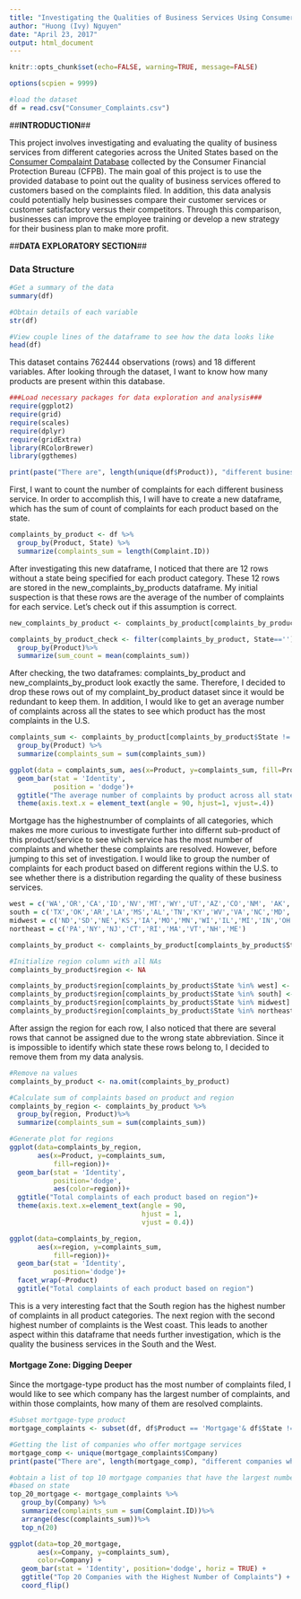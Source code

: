 ```yaml
---
title: "Investigating the Qualities of Business Services Using Consumer Complaints"
author: "Huong (Ivy) Nguyen"
date: "April 23, 2017"
output: html_document
---
```


```r
knitr::opts_chunk$set(echo=FALSE, warning=TRUE, message=FALSE)

options(scpien = 9999)

#load the dataset
df = read.csv("Consumer_Complaints.csv")
```

##**INTRODUCTION**##

This project involves investigating and evaluating the quality of business services from different categories across the United States based on the [Consumer Compalaint Database](https://catalog.data.gov/dataset/consumer-complaint-database#topic=consumer_navigation) collected by the Consumer Financial Protection Bureau (CFPB). The main goal of this project is to use the provided database to point out the quality of business services offered to customers based on the complaints filed. In addition, this data analysis could potentially help businesses compare their customer services or customer satisfactory versus their competitors. Through this comparison, businesses can improve the employee training or develop a new strategy for their business plan to make more profit.   

##**DATA EXPLORATORY SECTION**##

### Data Structure

```r
#Get a summary of the data
summary(df)

#Obtain details of each variable
str(df)

#View couple lines of the dataframe to see how the data looks like
head(df)
```

This dataset contains 762444 observations (rows) and 18 different variables. After looking through the dataset, I want to know how many products are present within this database. 

```r
###Load necessary packages for data exploration and analysis###
require(ggplot2)
require(grid)
require(scales)
require(dplyr)
require(gridExtra)
library(RColorBrewer)
library(ggthemes)
```

```r
print(paste("There are", length(unique(df$Product)), "different business services in this dataset."))
```

First, I want to count the number of complaints for each different business service. In order to accomplish this, I will have to create a new dataframe, which has the sum of count of complaints for each product based on the state. 

```r
complaints_by_product <- df %>%
  group_by(Product, State) %>%
  summarize(complaints_sum = length(Complaint.ID))
```

After investigating this new dataframe, I noticed that there are 12 rows without a state being specified for each product category. These 12 rows are stored in the new_complaints_by_products dataframe. My initial suspection is that these rows are the average of the number of complaints for each service. Let's check out if this assumption is correct.

```r
new_complaints_by_product <- complaints_by_product[complaints_by_product$State == '',]

complaints_by_product_check <- filter(complaints_by_product, State=='') %>%
  group_by(Product)%>%
  summarize(sum_count = mean(complaints_sum))
```

After checking, the two dataframes: complaints_by_product and new_complaints_by_product look exactly the same. Therefore, I decided to drop these rows out of my complaint_by_product dataset since it would be redundant to keep them. In addition, I would like to get an average number of complaints across all the states to see which product has the most complaints in the U.S.

```r
complaints_sum <- complaints_by_product[complaints_by_product$State != '',]%>%
  group_by(Product) %>%
  summarize(complaints_sum = sum(complaints_sum))

ggplot(data = complaints_sum, aes(x=Product, y=complaints_sum, fill=Product))+
  geom_bar(stat = 'Identity',
           position = 'dodge')+
  ggtitle("The average number of complaints by product across all states in the U.S.")+
  theme(axis.text.x = element_text(angle = 90, hjust=1, vjust=.4))
```

Mortgage has the highestnumber of complaints of all categories, which makes me more curious to investigate further into differnt sub-product of this product/service to see which service has the most number of complaints and whether these complaints are resolved. However, before jumping to this set of investigation. I would like to group the number of complaints for each product based on different regions within the U.S. to see whether there is a distribution regarding the quality of these business services. 

```r
west = c('WA','OR','CA','ID','NV','MT','WY','UT','AZ','CO','NM', 'AK', 'HI')
south = c('TX','OK','AR','LA','MS','AL','TN','KY','WV','VA','NC','MD','DE','SC','GA','FL')
midwest = c('ND','SD','NE','KS','IA','MO','MN','WI','IL','MI','IN','OH')
northeast = c('PA','NY','NJ','CT','RI','MA','VT','NH','ME')

complaints_by_product <- complaints_by_product[complaints_by_product$State != '',]

#Initialize region column with all NAs 
complaints_by_product$region <- NA

complaints_by_product$region[complaints_by_product$State %in% west] <-'West'
complaints_by_product$region[complaints_by_product$State %in% south] <-'South'
complaints_by_product$region[complaints_by_product$State %in% midwest] <-'Midwest'
complaints_by_product$region[complaints_by_product$State %in% northeast] <-'Northeast'
```

After assign the region for each row, I also noticed that there are several rows that cannot be assigned due to the wrong state abbreviation. Since it is impossible to identify which state these rows belong to, I decided to remove them from my data analysis. 

```r
#Remove na values 
complaints_by_product <- na.omit(complaints_by_product)

#Calculate sum of complaints based on product and region
complaints_by_region <- complaints_by_product %>%
  group_by(region, Product)%>%
  summarize(complaints_sum = sum(complaints_sum))

#Generate plot for regions
ggplot(data=complaints_by_region, 
       aes(x=Product, y=complaints_sum, 
           fill=region))+
  geom_bar(stat = 'Identity',
           position='dodge', 
           aes(color=region))+
  ggtitle("Total complaints of each product based on region")+
  theme(axis.text.x=element_text(angle = 90, 
                                 hjust = 1, 
                                 vjust = 0.4))

ggplot(data=complaints_by_region, 
       aes(x=region, y=complaints_sum, 
           fill=region))+
  geom_bar(stat = 'Identity',
           position='dodge')+
  facet_wrap(~Product)
  ggtitle("Total complaints of each product based on region")
```

This is a very interesting fact that the South region has the highest number of complaints in all product categories. The next region with the second highest number of complaints is the West coast. This leads to another aspect within this dataframe that needs further investigation, which is the quality the business services in the South and the West.

#### Mortgage Zone: Digging Deeper

Since the mortgage-type product has the most number of complaints filed, I would like to see which company has the largest number of complaints, and within those complaints, how many of them are resolved complaints. 

```r
#Subset mortgage-type product
mortgage_complaints <- subset(df, df$Product == 'Mortgage'& df$State != '')

#Getting the list of companies who offer mortgage services 
mortgage_comp <- unique(mortgage_complaints$Company)
print(paste("There are", length(mortgage_comp), "different companies which offer mortgage services"))

#obtain a list of top 10 mortgage companies that have the largest number of complaints 
#based on state
top_20_mortgage <- mortgage_complaints %>%
   group_by(Company) %>%
   summarize(complaints_sum = sum(Complaint.ID))%>%
   arrange(desc(complaints_sum))%>%
   top_n(20)

ggplot(data=top_20_mortgage, 
       aes(x=Company, y=complaints_sum), 
       color=Company) +
   geom_bar(stat = 'Identity', position='dodge', horiz = TRUE) +
   ggtitle("Top 20 Companies with the Highest Number of Complaints") +
   coord_flip()
```

